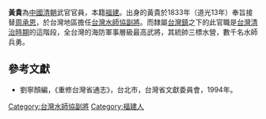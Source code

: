 '''黃貴'''為[[中國|中國]][[清朝|清朝]]武官官員，本籍[[福建|福建]]。出身的黃貴於1833年（道光13年）奉旨接替[[周承恩|周承恩]]，於台灣地區擔任[[台灣水師協|台灣水師協]][[副將|副將]]。而隸屬[[台灣鎮|台灣鎮]]之下的此官職是[[台灣清治時期|台灣清治時期]]的這階段，全台灣的海防軍事層級最高武將，其統帥三標水營，數千名水師兵勇。
{{start box}}
{{s-before|[[周承恩|周承恩]]}}
{{s-title|[[台灣水師協|台灣水師協]][[副將|副將]]|1833年上任}}
{{s-after|[[張朝發|張朝發]]}}
{{end box}}

==參考文獻==
*劉寧顏編，《重修台灣省通志》，台北市，台灣省文獻委員會，1994年。

[[Category:台灣水師協副將|Category:台灣水師協副將]]
[[Category:福建人|Category:福建人]]

{{清朝人物小作品}}